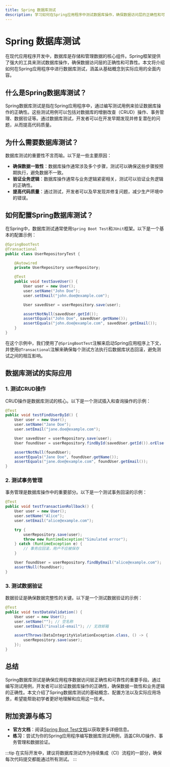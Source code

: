 ```yaml
---
title: Spring 数据库测试
description: 学习如何在Spring应用程序中测试数据库操作，确保数据访问层的正确性和可靠性。
---
```


# Spring 数据库测试

在现代应用程序开发中，数据库是存储和管理数据的核心组件。Spring框架提供了强大的工具来测试数据库操作，确保数据访问层的正确性和可靠性。本文将介绍如何在Spring应用程序中进行数据库测试，涵盖从基础概念到实际应用的全面内容。

## 什么是Spring数据库测试？

Spring数据库测试是指在Spring应用程序中，通过编写测试用例来验证数据库操作的正确性。这些测试用例可以包括对数据库的增删改查（CRUD）操作、事务管理、数据验证等。通过数据库测试，开发者可以在开发早期发现并修复潜在的问题，从而提高代码质量。

## 为什么需要数据库测试？

数据库测试的重要性不言而喻。以下是一些主要原因：

- **确保数据一致性**：数据库操作通常涉及多个步骤，测试可以确保这些步骤按预期执行，避免数据不一致。
- **验证业务逻辑**：数据库操作通常与业务逻辑紧密相关，测试可以验证业务逻辑的正确性。
- **提高代码质量**：通过测试，开发者可以及早发现并修复问题，减少生产环境中的错误。

## 如何配置Spring数据库测试？

在Spring中，数据库测试通常使用`Spring Boot Test`和`JUnit`框架。以下是一个基本的配置示例：

```java
@SpringBootTest
@Transactional
public class UserRepositoryTest {

    @Autowired
    private UserRepository userRepository;

    @Test
    public void testSaveUser() {
        User user = new User();
        user.setName("John Doe");
        user.setEmail("john.doe@example.com");

        User savedUser = userRepository.save(user);

        assertNotNull(savedUser.getId());
        assertEquals("John Doe", savedUser.getName());
        assertEquals("john.doe@example.com", savedUser.getEmail());
    }
}
```

在这个示例中，我们使用了`@SpringBootTest`注解来启动Spring应用程序上下文，并使用`@Transactional`注解来确保每个测试方法执行后数据库状态回滚，避免测试之间的相互影响。

## 数据库测试的实际应用

### 1. 测试CRUD操作

CRUD操作是数据库测试的核心。以下是一个测试插入和查询操作的示例：

```java
@Test
public void testFindUserById() {
    User user = new User();
    user.setName("Jane Doe");
    user.setEmail("jane.doe@example.com");

    User savedUser = userRepository.save(user);
    User foundUser = userRepository.findById(savedUser.getId()).orElse(null);

    assertNotNull(foundUser);
    assertEquals("Jane Doe", foundUser.getName());
    assertEquals("jane.doe@example.com", foundUser.getEmail());
}
```

### 2. 测试事务管理

事务管理是数据库操作中的重要部分。以下是一个测试事务回滚的示例：

```java
@Test
public void testTransactionRollback() {
    User user = new User();
    user.setName("Alice");
    user.setEmail("alice@example.com");

    try {
        userRepository.save(user);
        throw new RuntimeException("Simulated error");
    } catch (RuntimeException e) {
        // 事务应回滚，用户不应被保存
    }

    User foundUser = userRepository.findByEmail("alice@example.com");
    assertNull(foundUser);
}
```

### 3. 测试数据验证

数据验证是确保数据完整性的关键。以下是一个测试数据验证的示例：

```java
@Test
public void testDataValidation() {
    User user = new User();
    user.setName(""); // 空名称
    user.setEmail("invalid-email"); // 无效邮箱

    assertThrows(DataIntegrityViolationException.class, () -> {
        userRepository.save(user);
    });
}
```

## 总结

Spring数据库测试是确保应用程序数据访问层正确性和可靠性的重要手段。通过编写测试用例，开发者可以验证数据库操作的正确性，确保数据一致性和业务逻辑的正确性。本文介绍了Spring数据库测试的基础概念、配置方法以及实际应用场景，希望能帮助初学者更好地理解和应用这一技术。

## 附加资源与练习

- **官方文档**：阅读[Spring Boot Test文档](https://docs.spring.io/spring-boot/docs/current/reference/html/spring-boot-features.html#boot-features-testing)以获取更多详细信息。
- **练习**：尝试为你的Spring应用程序编写数据库测试用例，涵盖CRUD操作、事务管理和数据验证。

:::tip
在实际开发中，建议将数据库测试作为持续集成（CI）流程的一部分，确保每次代码提交都能通过所有测试。
:::